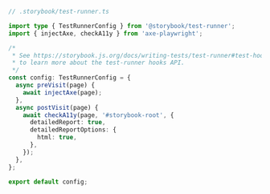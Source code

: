 ```ts
// .storybook/test-runner.ts

import type { TestRunnerConfig } from '@storybook/test-runner';
import { injectAxe, checkA11y } from 'axe-playwright';

/*
 * See https://storybook.js.org/docs/writing-tests/test-runner#test-hook-api
 * to learn more about the test-runner hooks API.
 */
const config: TestRunnerConfig = {
  async preVisit(page) {
    await injectAxe(page);
  },
  async postVisit(page) {
    await checkA11y(page, '#storybook-root', {
      detailedReport: true,
      detailedReportOptions: {
        html: true,
      },
    });
  },
};

export default config;
```
